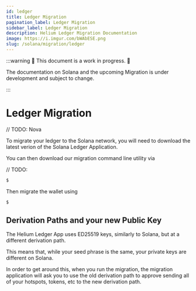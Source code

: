 ```yaml
---
id: ledger
title: Ledger Migration
pagination_label: Ledger Migration
sidebar_label: Ledger Migration
description: Helium Ledger Migration Documentation
image: https://i.imgur.com/bWAbESE.png
slug: /solana/migration/ledger
---
```



:::warning 🚧 This document is a work in progress. 🚧

The documentation on Solana and the upcoming Migration is under development and subject to change.

:::

# Ledger Migration
// TODO: Nova

To migrate your ledger to the Solana network, you will need to download the latest verion of the Solana
Ledger Application.

You can then download our migration command line utility via

// TODO:
```bash
$ 
```

Then migrate the wallet using

```bash
$ 
```

## Derivation Paths and your new Public Key

The Helium Ledger App uses ED25519 keys, similarly to Solana, but at a different derivation path.

This means that, while your seed phrase is the same, your private keys are different on Solana.

In order to get around this, when you run the migration, the migration application will ask you to
use the old derivation path to approve sending all of your hotspots, tokens, etc to the new derivation
path.